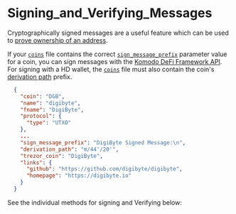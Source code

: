 
# Signing\_and\_Verifying\_Messages

Cryptographically signed messages are a useful feature which can be used to [prove ownership of an address](https://www.coindesk.com/policy/2020/05/25/craig-wright-called-fraud-in-message-signed-with-bitcoin-addresses-he-claims-to-own/).

If your [`coins`](https://github.com/KomodoPlatform/coins) file contains the correct [`sign_message_prefix`](https://bitcoin.stackexchange.com/questions/77324/how-are-bitcoin-signed-messages-generated/77325#77325) parameter value for a coin, you can sign messages with the [Komodo DeFi Framework API](https://github.com/KomodoPlatform/komodo-defi-framework).
For signing with a HD wallet, the [`coins`](https://github.com/KomodoPlatform/coins) file must also contain the coin's [derivation path](https://www.blockplate.com/blogs/blockplate/what-is-a-derivation-path) prefix.

```json
  {
    "coin": "DGB",
    "name": "digibyte",
    "fname": "DigiByte",
    "protocol": {
      "type": "UTXO"
    },
    ...
    "sign_message_prefix": "DigiByte Signed Message:\n",
    "derivation_path": "m/44'/20'",
    "trezor_coin": "DigiByte",
    "links": {
      "github": "https://github.com/digibyte/digibyte",
      "homepage": "https://digibyte.io"
    }
  }
```

See the individual methods for signing and Verifying below:

<TocForIndex />
